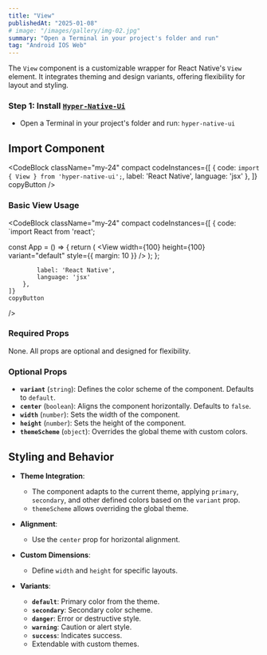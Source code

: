 ```yaml
---
title: "View"
publishedAt: "2025-01-08"
# image: "/images/gallery/img-02.jpg"
summary: "Open a Terminal in your project's folder and run"
tag: "Android IOS Web"
---
```


The `View` component is a customizable wrapper for React Native's `View` element. It integrates theming and design variants, offering flexibility for layout and styling.

### Step 1: Install [`Hyper-Native-Ui`](https://www.npmjs.com/package/hyper-native-ui)

* Open a Terminal in your project's folder and run: `hyper-native-ui`

## Import Component

<CodeBlock className="my-24"
    compact
    codeInstances={[
        {
            code: `import { View } from 'hyper-native-ui';`,
            label: 'React Native',
            language: 'jsx'
        },
    ]}
    copyButton
/>

### Basic View Usage

<CodeBlock className="my-24"
    compact
    codeInstances={[
        {
            code: `import React from 'react';

const App = () => {
    return (
        <View
            width={100}
            height={100}
            variant="default"
            style={{ margin: 10 }}
        />
    );
};

            label: 'React Native',
            language: 'jsx'
        },
    ]}
    copyButton
/>

### Required Props

None. All props are optional and designed for flexibility.

### Optional Props

- **`variant`** (`string`): Defines the color scheme of the component. Defaults to `default`.
- **`center`** (`boolean`): Aligns the component horizontally. Defaults to `false`.
- **`width`** (`number`): Sets the width of the component.
- **`height`** (`number`): Sets the height of the component.
- **`themeScheme`** (`object`): Overrides the global theme with custom colors.

## Styling and Behavior

- **Theme Integration**:
  - The component adapts to the current theme, applying `primary`, `secondary`, and other defined colors based on the `variant` prop.
  - `themeScheme` allows overriding the global theme.

- **Alignment**:
  - Use the `center` prop for horizontal alignment.

- **Custom Dimensions**:
  - Define `width` and `height` for specific layouts.

- **Variants**:
  - **`default`**: Primary color from the theme.
  - **`secondary`**: Secondary color scheme.
  - **`danger`**: Error or destructive style.
  - **`warning`**: Caution or alert style.
  - **`success`**: Indicates success.
  - Extendable with custom themes.